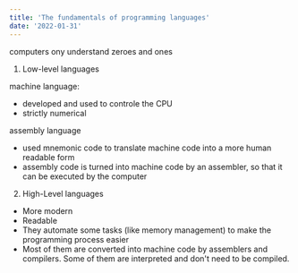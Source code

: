 ```yaml
---
title: 'The fundamentals of programming languages'
date: '2022-01-31'
---
```


computers ony understand zeroes and ones

1. Low-level languages

machine language:
- developed and used to controle the CPU
- strictly numerical

assembly language
- used mnemonic code to translate machine code into a more human readable form
- assembly code is turned into machine code by an assembler, so that it can be executed by the computer

2. High-Level languages

- More modern
- Readable
- They automate some tasks (like memory management) to make the programming process easier
- Most of them are converted into machine code by assemblers and compilers. Some of them are interpreted and don't need to be compiled.
